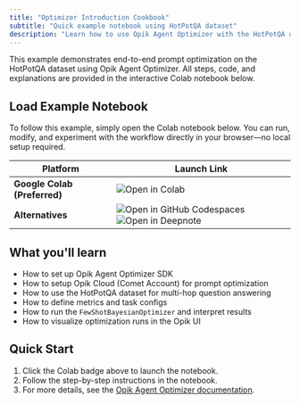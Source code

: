 ```yaml
---
title: "Optimizer Introduction Cookbook"
subtitle: "Quick example notebook using HotPotQA dataset"
description: "Learn how to use Opik Agent Optimizer with the HotPotQA dataset through an interactive notebook, covering setup, configuration, and optimization techniques."
---
```


<Info>
  This example demonstrates end-to-end prompt optimization on the HotPotQA dataset using Opik Agent Optimizer. All steps, code, and explanations are provided in the interactive Colab notebook below.
</Info>

## Load Example Notebook

<Note>
  To follow this example, simply open the Colab notebook below. You can run, modify, and experiment with the workflow directly in your browser—no local setup required.
</Note>

| Platform                | Launch Link |
|-------------------------|-------------|
| **Google Colab (Preferred)** | [<img src="https://colab.research.google.com/assets/colab-badge.svg" alt="Open in Colab" style="vertical-align: middle; display: inline-block;"/>](https://colab.research.google.com/github/comet-ml/opik/blob/main/sdks/opik_optimizer/notebooks/OpikOptimizerIntro.ipynb) |
| **Alternatives**        | [<img src="https://github.com/codespaces/badge.svg" alt="Open in GitHub Codespaces" style="vertical-align: middle; display: inline-block;"/>](https://github.com/codespaces/new?repo=comet-ml/opik&ref=main&machine=basicLinux32gb&devcontainer_path=.devcontainer%2Fopik_optimizer%2Fdevcontainer.json&location=EastUs) [<img src="https://deepnote.com/buttons/launch-in-deepnote.svg" alt="Open in Deepnote" style="vertical-align: middle; display: inline-block;"/>](https://deepnote.com/launch?url=https://github.com/comet-ml/opik/blob/main/sdks/opik_optimizer/notebooks/OpikOptimizerIntro.ipynb) |

## What you'll learn

- How to set up Opik Agent Optimizer SDK
- How to setup Opik Cloud (Comet Account) for prompt optimization
- How to use the HotPotQA dataset for multi-hop question answering
- How to define metrics and task configs
- How to run the `FewShotBayesianOptimizer` and interpret results
- How to visualize optimization runs in the Opik UI

## Quick Start

1. Click the Colab badge above to launch the notebook.
2. Follow the step-by-step instructions in the notebook.
3. For more details, see the [Opik Agent Optimizer documentation](/agent_optimization/overview).
